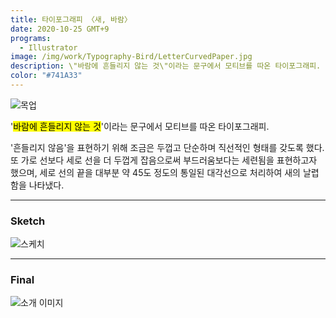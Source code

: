 ```yaml
---
title: 타이포그래피 〈새, 바람〉
date: 2020-10-25 GMT+9
programs:
  - Illustrator
image: /img/work/Typography-Bird/LetterCurvedPaper.jpg
description: \"바람에 흔들리지 않는 것\"이라는 문구에서 모티브를 따온 타이포그래피.
color: "#741A33"
---
```


![목업](/img/work/Typography-Bird/LetterCurvedPaper.jpg)

'<mark>바람에 흔들리지 않는 것</mark>'이라는 문구에서 모티브를 따온 타이포그래피.

'흔들리지 않음'을 표현하기 위해 조금은 두껍고 단순하며 직선적인 형태를 갖도록 했다. 또 가로 선보다 세로 선을 더 두껍게 잡음으로써 부드러움보다는 세련됨을 표현하고자 했으며, 세로 선의 끝을 대부분 약 45도 정도의 통일된 대각선으로 처리하여 새의 날렵함을 나타냈다.

---

### Sketch

![스케치](/img/work/Typography-Bird/sketch.jpg)

---

### Final

![소개 이미지](/img/work/Typography-Bird/main.jpg)
